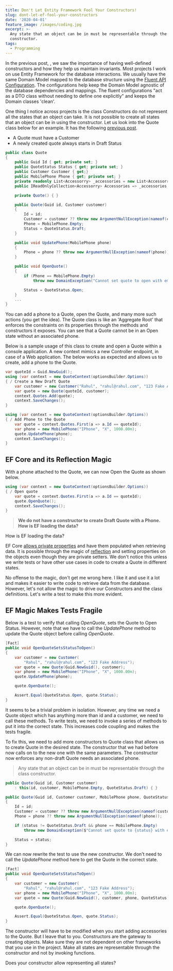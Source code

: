 ```yaml
---
title: Don't Let Entity Framework Fool Your Constructors!
slug: dont-let-ef-fool-your-constructors
date: '2020-04-01'
feature_image: /images/coding.jpg
excerpt: >-
  Any state that an object can be in must be representable through the class
  constructor.
tags:
  - Programming
---
```

In the previous post, <BlogLink
  href="/blog/constructor-and-constraints"
  title="Back To Basics: Constructors and Enforcing Invariants"
  description="Read this interesting blog post"
  authorImage="/images/logo-512x512-24.png"
  authorName="Rahul Nath"
  authorTitle="Rahul Pulikkot Nath"
  featureImage="/images/strong_code_contracts.jpg"
/>, we saw the importance of having well-defined constructors and how they help us maintain invariants. Most projects I work on use Entity Framework for the database interactions. We usually have the same Domain Model mapped to the database structure using the [Fluent API Configuration](https://www.learnentityframeworkcore.com/configuration/fluent-api). The configurations help keep the Domain Model agnostic of the database dependencies and mappings. The fluent configurations "act as a DTO class without needing to define one explicitly" and keeps the Domain classes 'clean'.

One thing I notice across projects is the class Constructors do not represent all the states that an object can take. It is not possible to create all states that an object can be in using the constructor. Let us look into the Quote class below for an example. It has the following [previous post](/blog/constructor-and-constraints/).

-   A Quote must have a Customer
-   A newly created quote always starts in Draft Status

```csharp
public class Quote
{
    public Guid Id { get; private set; }
    public QuoteStatus Status { get; private set; }
    public Customer Customer { get;}
    public MobilePhone Phone { get; private set; }
    private readonly List<Accessorry> _accessories = new List<Accessorry>();
    public IReadOnlyCollection<Accessorry> Accessories => _accessories;

    private Quote() { }

    public Quote(Guid id, Customer customer)
    {
        Id = id;
        Customer = customer ?? throw new ArgumentNullException(nameof(customer));
        Phone = MobilePhone.Empty;
        Status = QuoteStatus.Draft;
    }

    public void UpdatePhone(MobilePhone phone)
    {
        Phone = phone ?? throw new ArgumentNullException(nameof(phone));
    }

    public void OpenQuote()
    {
        if (Phone == MobilePhone.Empty)
            throw new DomainException("Cannot set quote to open with empty phone");

        Status = QuoteStatus.Open;
    }
    ...
}

```

You can add a phone to a Quote, open the Quote, and many more such actions (you get the idea). The Quote class is like an 'Aggregate Root' that enforces the constraints on its properties through the methods and constructors it exposes. You can see that a Quote cannot be in an Open state without an associated phone.

Below is a sample usage of this class to create and open a Quote within a console application. A new context mimics a new Controller endpoint, in case of a Web application. The below works as expected and allows us to create, add a phone to the Quote.

```csharp
var quoteId = Guid.NewGuid();
using (var context = new QuoteContext(optionsBuilder.Options))
{ / Create a New Draft Quote
    var customer = new Customer("Rahul", "rahul@rahul.com", "123 Fake Address");
    var quote = new Quote(quoteId, customer);
    context.Quotes.Add(quote);
    context.SaveChanges();
}

using (var context = new QuoteContext(optionsBuilder.Options))
{ / Add Phone to the Quote
    var quote = context.Quotes.First(a => a.Id == quoteId);
    var phone = new MobilePhone("IPhone", "X", 1000.00m);
    quote.UpdatePhone(phone);
    context.SaveChanges();
}

```

## EF Core and its Reflection Magic

With a phone attached to the Quote, we can now Open the Quote as shown below.

```csharp
using (var context = new QuoteContext(optionsBuilder.Options))
{ / Open quote
    var quote = context.Quotes.First(a => a.Id == quoteId);
    quote.OpenQuote();
    context.SaveChanges();
}

```

> **We do not have a constructor to create Draft Quote with a Phone. How is EF loading the data?**

How is EF loading the data?

EF Core [allows private properties](https://docs.microsoft.com/en-us/ef/core/modeling/constructors#read-only-properties) and have them populated when retrieving data. It is possible through the magic of [reflection](https://docs.microsoft.com/en-us/dotnet/csharp/programming-guide/concepts/reflection) and setting properties on the objects even though they are private setters. We don't notice this unless we write tests or have other use cases in code to create a Quote in different states.

No offense to the magic, don't get me wrong here. I like it and use it a lot and makes it easier to write code to retrieve data from the database. However, let's not allow the magic to drive our Constructors and the class definitions. Let's write a test to make this more evident.

## EF Magic Makes Tests Fragile

Below is a test to verify that calling _OpenQuote_, sets the Quote to Open Status. However, note that we have to call the _UpdatePhone_ method to update the Quote object before calling _OpenQuote_.

```csharp
[Fact]
public void OpenQuoteSetsStatusToOpen()
{
    var customer = new Customer(
        "Rahul", "rahul@rahul.com", "123 Fake Address");
    var quote = new Quote(Guid.NewGuid(), customer);
    var phone = new MobilePhone("IPhone", "X", 1000.00m);
    quote.UpdatePhone(phone);

    quote.OpenQuote();

    Assert.Equal(QuoteStatus.Open, quote.Status);
}

```

It seems to be a trivial problem in isolation. However, any time we need a Quote object which has anything more than id and a customer, we need to call these methods. To write tests, we need to invoke a series of methods to put it into the correct state. This increases code coupling and makes the tests fragile.

To fix this, we need to add more constructors to Quote class that allows us to create Quote in the desired state. The constructor that we had before now calls on to the new one with the same parameters. The constructor now enforces any non-draft Quote needs an associated phone.

> Any state that an object can be in must be representable through the class constructor.

```csharp
public Quote(Guid id, Customer customer)
    : this(id, customer, MobilePhone.Empty, QuoteStatus.Draft) { }

public Quote(Guid id, Customer customer, MobilePhone phone, QuoteStatus status)
{
    Id = id;
    Customer = customer ?? throw new ArgumentNullException(nameof(customer));
    Phone = phone ?? throw new ArgumentNullException(nameof(phone));

    if (status != QuoteStatus.Draft && phone == MobilePhone.Empty)
        throw new DomainException($"Cannot set quote to {status} with empty phone");

    Status = status;
}

```

We can now rewrite the test to use the new constructor. We don't need to call the _UpdatePhone_ method here to get the Quote in the correct state.

```csharp
[Fact]
public void OpenQuoteSetsStatusToOpen()
{
    var customer = new Customer(
        "Rahul", "rahul@rahul.com", "123 Fake Address");
    var phone = new MobilePhone("IPhone", "X", 1000.00m);
    var quote = new Quote(Guid.NewGuid(), customer, phone, QuoteStatus.Draft);

    quote.OpenQuote();

    Assert.Equal(QuoteStatus.Open, quote.Status);
}

```

The constructor will have to be modified when you start adding accessories to the Quote. But I leave that to you. Constructors are the gateway to creating objects. Make sure they are not dependent on other frameworks that you use in the project. Make all states are representable through the constructor and not by invoking functions.

Does your constructor allow representing all states?
